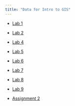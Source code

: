 ```yaml
---
title: "Data for Intro to GIS"
---
```


* [Lab 1](Intro%20to%20GIS/Introductory%20lab%20data/Texas_counties.zip)
* [Lab 2](Intro%20to%20GIS/Lab%202%20data/Lab2.gdb.zip)
* [Lab 4](Intro%20to%20GIS/Lab%204%20data/Lab4.zip)
* [Lab 5](Intro%20to%20GIS/Lab%205%20data/Lab5data.zip)
* [Lab 6](Intro%20to%20GIS/Lab%206%20data/Lab%206.zip)
* [Lab 7](Intro%20to%20GIS/Lab%207%20data/lab7.zip)
* [Lab 8](Intro%20to%20GIS/Lab%208%20data/lab8.zip)
* [Lab 9](Intro%20to%20GIS/Lab%209%20data/Lab%209%20data.zip)

* [Assignment 2](Intro%20to%20GIS/Research%20Problem%202%20data/rp2.zip)




